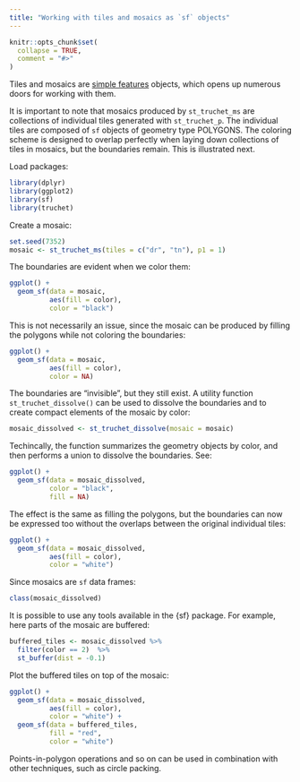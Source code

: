 ```yaml
---
title: "Working with tiles and mosaics as `sf` objects"
---
```


```r
knitr::opts_chunk$set(
  collapse = TRUE,
  comment = "#>"
)
```

Tiles and mosaics are [simple features](https://r-spatial.github.io/sf/) objects, which opens up numerous doors for working with them.

It is important to note that mosaics produced by `st_truchet_ms` are collections of individual tiles generated with `st_truchet_p`. The individual tiles are composed of `sf` objects of geometry type POLYGONS. The coloring scheme is designed to overlap perfectly when laying down collections of tiles in mosaics, but the boundaries remain. This is illustrated next.

Load packages:
```r
library(dplyr)
library(ggplot2)
library(sf)
library(truchet)
```

Create a mosaic:
```r
set.seed(7352)
mosaic <- st_truchet_ms(tiles = c("dr", "tn"), p1 = 1)
```

The boundaries are evident when we color them:
```r
ggplot() +
  geom_sf(data = mosaic,
          aes(fill = color),
          color = "black")
```

This is not necessarily an issue, since the mosaic can be produced by filling the polygons while not coloring the boundaries:
```r
ggplot() +
  geom_sf(data = mosaic,
          aes(fill = color),
          color = NA)
```

The boundaries are "invisible", but they still exist. A utility function `st_truchet_dissolve()` can be used to dissolve the boundaries and to create compact elements of the mosaic by color:
```r
mosaic_dissolved <- st_truchet_dissolve(mosaic = mosaic)
```

Techincally, the function summarizes the geometry objects by color, and then performs a union to dissolve the boundaries. See:
```r
ggplot() +
  geom_sf(data = mosaic_dissolved,
          color = "black",
          fill = NA)
```

The effect is the same as filling the polygons, but the boundaries can now be expressed too without the overlaps between the original individual tiles:
```r
ggplot() +
  geom_sf(data = mosaic_dissolved,
          aes(fill = color),
          color = "white")
```

Since mosaics are `sf` data frames:
```r
class(mosaic_dissolved)
```

It is possible to use any tools available in the {sf} package. For example, here parts of the mosaic are buffered:
```r
buffered_tiles <- mosaic_dissolved %>%
  filter(color == 2)  %>%
  st_buffer(dist = -0.1)
```

Plot the buffered tiles on top of the mosaic:
```r
ggplot() +
  geom_sf(data = mosaic_dissolved,
          aes(fill = color),
          color = "white") +
  geom_sf(data = buffered_tiles,
          fill = "red",
          color = "white")
```

Points-in-polygon operations and so on can be used in combination with other techniques, such as circle packing.
